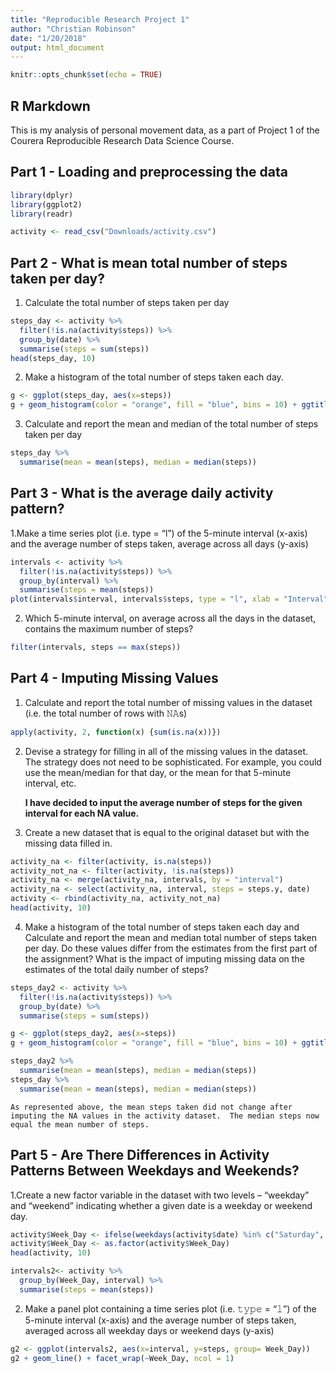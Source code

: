 ```yaml
---
title: "Reproducible Research Project 1"
author: "Christian Robinson"
date: "1/20/2018"
output: html_document
---
```


```r
knitr::opts_chunk$set(echo = TRUE)
```

## R Markdown

This is my analysis of personal movement data, as a part of Project 1 of the Courera Reproducible Research Data Science Course.

Part 1 - Loading and preprocessing the data
--------------------------------------------

```r
library(dplyr)
library(ggplot2)
library(readr)
```

``` r
activity <- read_csv("Downloads/activity.csv")
```

Part 2 - What is mean total number of steps taken per day?
----------------------------------------------------------

1. Calculate the total number of steps taken per day
```r
steps_day <- activity %>%
  filter(!is.na(activity$steps)) %>%
  group_by(date) %>%
  summarise(steps = sum(steps))
head(steps_day, 10)
```

2. Make a histogram of the total number of steps taken each day.

```r
g <- ggplot(steps_day, aes(x=steps))
g + geom_histogram(color = "orange", fill = "blue", bins = 10) + ggtitle("Total Steps per 5 Minute Interval") + xlab("Steps") + ylab("Count")
```

3. Calculate and report the mean and median of the total number of steps taken per day

```r
steps_day %>%
  summarise(mean = mean(steps), median = median(steps))
```

Part 3 - What is the average daily activity pattern?
-------------------------------------------------------

1.Make a time series plot (i.e. type = "l") of the 5-minute interval (x-axis) and the average number of steps taken, average across all days (y-axis)

```r
intervals <- activity %>%
  filter(!is.na(activity$steps)) %>%
  group_by(interval) %>%
  summarise(steps = mean(steps))
plot(intervals$interval, intervals$steps, type = "l", xlab = "Interval", ylab = "Number of Steps", main =  "Time Series of Average # of Steps per 5-Minute Interval", cex.main = .9)
```

2. Which 5-minute interval, on average across all the days in the dataset, contains the maximum number of steps?

```r
filter(intervals, steps == max(steps))
```

Part 4 - Imputing Missing Values 
------------

1. Calculate and report the total number of missing values in the dataset (i.e. the total number of rows with 𝙽𝙰s)

```r
apply(activity, 2, function(x) {sum(is.na(x))})
```

2. Devise a strategy for filling in all of the missing values in the dataset. The strategy does not need to be sophisticated. For example, you could use the mean/median for that day, or the mean for that 5-minute interval, etc.

    **I have decided to input the average number of steps for the given interval for each NA value.**
  
3. Create a new dataset that is equal to the original dataset but with the missing data filled in.

```r
activity_na <- filter(activity, is.na(steps))
activity_not_na <- filter(activity, !is.na(steps))
activity_na <- merge(activity_na, intervals, by = "interval")
activity_na <- select(activity_na, interval, steps = steps.y, date)
activity <- rbind(activity_na, activity_not_na)
head(activity, 10)
```

4. Make a histogram of the total number of steps taken each day and Calculate and report the mean and median total number of steps taken per day. Do these values differ from the estimates from the first part of the assignment? What is the impact of imputing missing data on the estimates of the total daily number of steps?

```r
steps_day2 <- activity %>%
  filter(!is.na(activity$steps)) %>%
  group_by(date) %>%
  summarise(steps = sum(steps))

g <- ggplot(steps_day2, aes(x=steps))
g + geom_histogram(color = "orange", fill = "blue", bins = 10) + ggtitle("Total Steps per 5 Minute Interval (W/O NAs)")

steps_day2 %>%
  summarise(mean = mean(steps), median = median(steps))
steps_day %>%
  summarise(mean = mean(steps), median = median(steps))
```

    As represented above, the mean steps taken did not change after imputing the NA values in the activity dataset.  The median steps now equal the mean number of steps.


Part 5 - Are There Differences in Activity Patterns Between Weekdays and Weekends?
------------------

1.Create a new factor variable in the dataset with two levels – “weekday” and “weekend” indicating whether a given date is a weekday or weekend day.

```r
activity$Week_Day <- ifelse(weekdays(activity$date) %in% c("Saturday", "Sunday"), "Weekend", "Weekday")
activity$Week_Day <- as.factor(activity$Week_Day)
head(activity, 10)

intervals2<- activity %>%
  group_by(Week_Day, interval) %>%
  summarise(steps = mean(steps))
```

2. Make a panel plot containing a time series plot (i.e. 𝚝𝚢𝚙𝚎 = "𝚕") of the 5-minute interval (x-axis) and the average number of steps taken, averaged across all weekday days or weekend days (y-axis)

```r
g2 <- ggplot(intervals2, aes(x=interval, y=steps, group= Week_Day))
g2 + geom_line() + facet_wrap(~Week_Day, ncol = 1)
```
